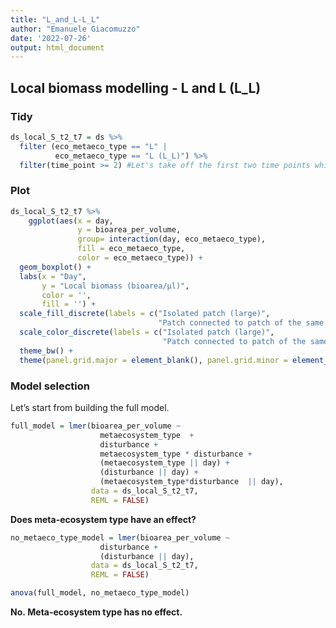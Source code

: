 ```yaml
---
title: "L_and_L-L_L"
author: "Emanuele Giacomuzzo"
date: '2022-07-26'
output: html_document
---
```


## Local biomass modelling - L and L (L_L)

### Tidy

```r
ds_local_S_t2_t7 = ds %>%
  filter (eco_metaeco_type == "L" | 
          eco_metaeco_type == "L (L_L)") %>%
  filter(time_point >= 2) #Let's take off the first two time points which are before the first disturbance event.
```

### Plot

```r
ds_local_S_t2_t7 %>%
    ggplot(aes(x = day,
               y = bioarea_per_volume,
               group= interaction(day, eco_metaeco_type),
               fill = eco_metaeco_type,
               color = eco_metaeco_type)) +
  geom_boxplot() + 
  labs(x = "Day", 
       y = "Local biomass (bioarea/µl)", 
       color = '', 
       fill = '') +
  scale_fill_discrete(labels = c("Isolated patch (large)", 
                                 "Patch connected to patch of the same size (large)")) +
  scale_color_discrete(labels = c("Isolated patch (large)", 
                                  "Patch connected to patch of the same size (large)")) +
  theme_bw() +
  theme(panel.grid.major = element_blank(), panel.grid.minor = element_blank())
```

### Model selection

Let's start from building the full model.

```r
full_model = lmer(bioarea_per_volume ~ 
                    metaecosystem_type  + 
                    disturbance + 
                    metaecosystem_type * disturbance + 
                    (metaecosystem_type || day) + 
                    (disturbance || day) + 
                    (metaecosystem_type*disturbance  || day),
                  data = ds_local_S_t2_t7, 
                  REML = FALSE)
```

**Does meta-ecosystem type have an effect?**

```r
no_metaeco_type_model = lmer(bioarea_per_volume ~ 
                    disturbance + 
                    (disturbance || day),
                  data = ds_local_S_t2_t7, 
                  REML = FALSE)

anova(full_model, no_metaeco_type_model)
```

**No. Meta-ecosystem type has no effect.**
